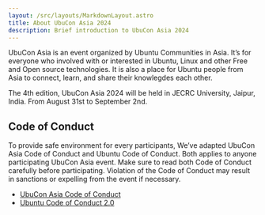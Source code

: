 ```yaml
---
layout: /src/layouts/MarkdownLayout.astro
title: About UbuCon Asia 2024
description: Brief introduction to UbuCon Asia 2024
---
```

UbuCon Asia is an event organized by Ubuntu Communities in Asia. It’s for everyone who involved with or interested in Ubuntu, Linux and other Free and Open source technologies. It is also a place for Ubuntu people from Asia to connect, learn, and share their knowlegdes each other.

The 4th edition, UbuCon Asia 2024 will be held in JECRC University, Jaipur, India. From August 31st to September 2nd.

## Code of Conduct
To provide safe environment for every participants, We’ve adapted UbuCon Asia Code of Conduct and Ubuntu Code of Conduct. Both applies to anyone participating UbuCon Asia event. Make sure to read both Code of Conduct carefully before participating. Violation of the Code of Conduct may result in sanctions or expelling from the event if necessary.

- [UbuCon Asia Code of Conduct](https://github.com/ubucon-asia/CodeOfConduct/blob/main/UbuconAsiaCodeOfConduct.md)
- [Ubuntu Code of Conduct 2.0](https://ubuntu.com/community/ethos/code-of-conduct)